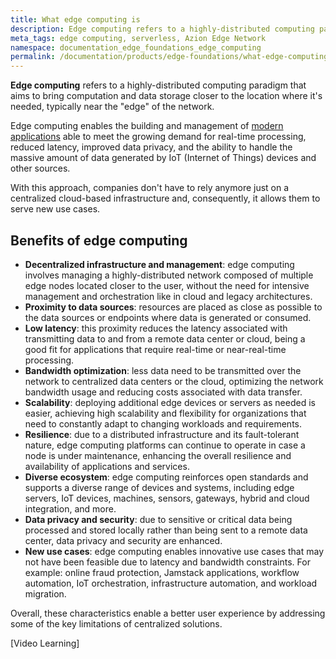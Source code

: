 ```yaml
---
title: What edge computing is
description: Edge computing refers to a highly-distributed computing paradigm that aims to bring computation and data storage closer to the users.
meta_tags: edge computing, serverless, Azion Edge Network
namespace: documentation_edge_foundations_edge_computing
permalink: /documentation/products/edge-foundations/what-edge-computing-is/
---
```


**Edge computing** refers to a highly-distributed computing paradigm that aims to bring computation and data storage closer to the location where it's needed, typically near the "edge" of the network.

Edge computing enables the building and management of [modern applications](/en/documentation/products/guides/build/overview/) able to meet the growing demand for real-time processing, reduced latency, improved data privacy, and the ability to handle the massive amount of data generated by IoT (Internet of Things) devices and other sources.

With this approach, companies don't have to rely anymore just on a centralized cloud-based infrastructure and, consequently, it allows them to serve new use cases.

## Benefits of edge computing

- **Decentralized infrastructure and management**: edge computing involves managing a highly-distributed network composed of multiple edge nodes located closer to the user, without the need for intensive management and orchestration like in cloud and legacy architectures.
- **Proximity to data sources**: resources are placed as close as possible to the data sources or endpoints where data is generated or consumed. 
- **Low latency**: this proximity reduces the latency associated with transmitting data to and from a remote data center or cloud, being a good fit for applications that require real-time or near-real-time processing.
- **Bandwidth optimization**: less data need to be transmitted over the network to centralized data centers or the cloud, optimizing the network bandwidth usage and reducing costs associated with data transfer.
- **Scalability**: deploying additional edge devices or servers as needed is easier, achieving high scalability and flexibility for organizations that need to constantly adapt to changing workloads and requirements.
- **Resilience**: due to a distributed infrastructure and its fault-tolerant nature, edge computing platforms can continue to operate in case a node is under maintenance, enhancing the overall resilience and availability of applications and services.
- **Diverse ecosystem**: edge computing reinforces open standards and supports a diverse range of devices and systems, including edge servers, IoT devices, machines, sensors, gateways, hybrid and cloud integration, and more.
- **Data privacy and security**: due to sensitive or critical data being processed and stored locally rather than being sent to a remote data center, data privacy and security are enhanced.
- **New use cases**: edge computing enables innovative use cases that may not have been feasible due to latency and bandwidth constraints. For example: online fraud protection, Jamstack applications, workflow automation, IoT orchestration, infrastructure automation, and workload migration.

Overall, these characteristics enable a better user experience by addressing some of the key limitations of centralized solutions.

[Video Learning]
